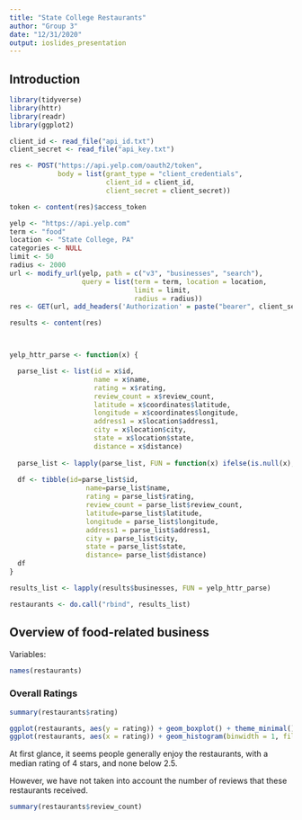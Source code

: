```yaml
---
title: "State College Restaurants"
author: "Group 3"
date: "12/31/2020"
output: ioslides_presentation
---
```


## Introduction

```r
library(tidyverse)
library(httr)
library(readr)
library(ggplot2)
```


```r
client_id <- read_file("api_id.txt")
client_secret <- read_file("api_key.txt")

res <- POST("https://api.yelp.com/oauth2/token",
            body = list(grant_type = "client_credentials",
                        client_id = client_id,
                        client_secret = client_secret))

token <- content(res)$access_token
```

```r
yelp <- "https://api.yelp.com"
term <- "food"
location <- "State College, PA"
categories <- NULL
limit <- 50
radius <- 2000
url <- modify_url(yelp, path = c("v3", "businesses", "search"),
                  query = list(term = term, location = location, 
                               limit = limit,
                               radius = radius))
res <- GET(url, add_headers('Authorization' = paste("bearer", client_secret)))

results <- content(res)



yelp_httr_parse <- function(x) {

  parse_list <- list(id = x$id, 
                     name = x$name, 
                     rating = x$rating, 
                     review_count = x$review_count, 
                     latitude = x$coordinates$latitude, 
                     longitude = x$coordinates$longitude, 
                     address1 = x$location$address1, 
                     city = x$location$city, 
                     state = x$location$state, 
                     distance = x$distance)
  
  parse_list <- lapply(parse_list, FUN = function(x) ifelse(is.null(x), "", x))
  
  df <- tibble(id=parse_list$id,
                   name=parse_list$name, 
                   rating = parse_list$rating, 
                   review_count = parse_list$review_count, 
                   latitude=parse_list$latitude, 
                   longitude = parse_list$longitude, 
                   address1 = parse_list$address1, 
                   city = parse_list$city, 
                   state = parse_list$state, 
                   distance= parse_list$distance)
  df
}

results_list <- lapply(results$businesses, FUN = yelp_httr_parse)

restaurants <- do.call("rbind", results_list)
```


## Overview of food-related business

Variables:
```r
names(restaurants)
```

### Overall Ratings

```r
summary(restaurants$rating)

ggplot(restaurants, aes(y = rating)) + geom_boxplot() + theme_minimal()
ggplot(restaurants, aes(x = rating)) + geom_histogram(binwidth = 1, fill = "orange", col = "black", boundary = 0) + xlim(0,5) + theme_minimal()
```

At first glance, it seems people generally enjoy the restaurants, with a median rating of 4 stars, and none below 2.5.

However, we have not taken into account the number of reviews that these restaurants received.
```r
summary(restaurants$review_count)
```



